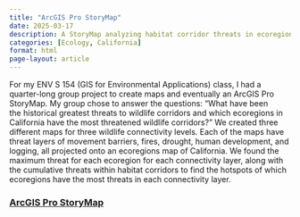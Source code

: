 ```yaml
---
title: "ArcGIS Pro StoryMap"
date: 2025-03-17
description: A StoryMap analyzing habitat corridor threats in ecoregions of California.
categories: [Ecology, California]
format: html
page-layout: article
---
```


For my ENV S 154 (GIS for Environmental Applications) class, I had a quarter-long group project to create maps and eventually an ArcGIS Pro StoryMap. My group chose to answer the questions: "What have been\
the historical greatest threats to wildlife corridors and which ecoregions in California have the most threatened wildlife corridors?" We created three different maps for three wildlife connectivity levels. Each of the maps have threat layers of movement barriers, fires, drought, human development, and logging, all projected onto an ecoregions map of California. We found the maximum threat for each ecoregion for each connectivity layer, along with the cumulative threats within habitat corridors to find the hotspots of which ecoregions have the most threats in each connectivity layer.

### [ArcGIS Pro StoryMap](https://storymaps.arcgis.com/stories/500c2a3c646843bdb1463ab200f3e922)

